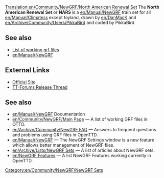 [[Translation:en/Community/NewGRF/North American Renewal Set]]
{{en/Community/NewGRF/Infobox NewGRF|setname= North American Renewal Set
|screenshot=
|artist= DanMack
|coder= PikkaBird
|focus= en/Community/NewGRF/Addons Trains
|homepage= http://users.tt-forums.net/pikka/wiki/index.php?title=North_American_Renewal_Set
|homepagename= North American Renewal Set for TTDP
|copyright= copyrighted
}}
The '''North American Renewal Set''' or '''NARS''' is a [[en/Manual/NewGRF]] train set for all [[en/Manual/Climates]]s except toyland, drawn by [[en/DanMacK]] and [[en/Archive/Community/Users/PikkaBird]] and coded by PikkaBird.

== See also ==
*[[en/Community/NewGRF/Main Page|List of working grf files]]
*[[en/Manual/NewGRF]]

==External Links==
*[http://users.tt-forums.net/pikka/wiki/index.php?title=North_American_Renewal_Set Official Site]
*[http://www.tt-forums.net/viewtopic.php?f=26&t=39293 TT-Forums Release Thread]

== See also ==
* [[en/Manual/NewGRF]] Documentation
* [[en/Community/NewGRF/Main Page]] &mdash; A list of working GRF files in OTTD.
* [[en/Archive/Community/NewGRF FAQ]] &mdash; Answers to frequent questions and problems using GRF files in OpenTTD.
* [[en/Manual/NewGRF]] &mdash; The NewGRF Settings window is a new feature which allows better management of NewGRF files. 
* [[en/Archive/Lists/NewGRF Sets]] &mdash; A list of articles about NewGRF sets.
* [[en/NewGRF Features]] &mdash; A list NewGRF Features working currently in OpenTTD.

[[Category:en/Community/NewGRF/NewGRF Sets]]